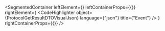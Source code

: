 
<SegmentedContainer
  leftElement={<ProtocolGetResultDTODesc />}
  leftContainerProps={{}}
  rightElement={
    <CodeHighlighter
      object={ProtocolGetResultDTOVisualJson}
      language={"json"}
      title={"Event"}
    />
  }
  rightContainerProps={{}}
/>
